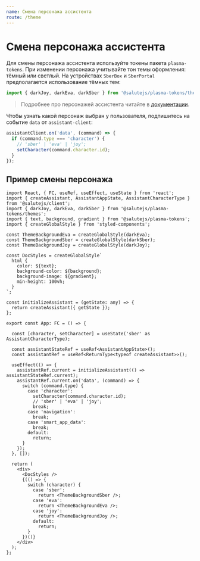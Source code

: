```yaml
---
name: Смена персонажа ассистента
route: /theme
---
```




<ThemeSelect />

# Смена персонажа ассистента

Для смены персонажа ассистента используйте токены пакета `plasma-tokens`.
При изменении персонажа учитывайте тон темы оформления: тёмный или светлый.
На устройствах `SberBox` и `SberPortal` предполагается использование тёмных тем:

```js
import { darkJoy, darkEva, darkSber } from '@salutejs/plasma-tokens/themes';
```

> Подробнее про персонажей ассистента читайте в [документации](https://bit.ly/38iIzaM).

Чтобы узнать какой персонаж выбран у пользователя, подпишитесь на событие `data` от `assistant-client`:

```js
assistantClient.on('data', (command) => {
  if (command.type === 'character') {
    // 'sber' | 'eva' | 'joy';
    setCharacter(command.character.id);
  }
});
```

## Пример смены персонажа

```tsx
import React, { FC, useRef, useEffect, useState } from 'react';
import { createAssistant, AssistantAppState, AssistantCharacterType } from '@salutejs/client';
import { darkJoy, darkEva, darkSber } from '@salutejs/plasma-tokens/themes';
import { text, background, gradient } from '@salutejs/plasma-tokens';
import { createGlobalStyle } from 'styled-components';

const ThemeBackgroundEva = createGlobalStyle(darkEva);
const ThemeBackgroundSber = createGlobalStyle(darkSber);
const ThemeBackgroundJoy = createGlobalStyle(darkJoy);

const DocStyles = createGlobalStyle`
  html {
    color: ${text};
    background-color: ${background};
    background-image: ${gradient};
    min-height: 100vh;
  }
`;

const initializeAssistant = (getState: any) => {
  return createAssistant({ getState });
};

export const App: FC = () => {

  const [character, setCharacter] = useState('sber' as AssistantCharacterType);
  
  const assistantStateRef = useRef<AssistantAppState>();
  const assistantRef = useRef<ReturnType<typeof createAssistant>>();

  useEffect(() => {
    assistantRef.current = initializeAssistant(() => assistantStateRef.current);
    assistantRef.current.on('data', (command) => {
      switch (command.type) {
        case 'character':
          setCharacter(command.character.id);
          // 'sber' | 'eva' | 'joy';
          break;
        case 'navigation':
          break;
        case 'smart_app_data':
          break;
        default:
          return;
      }
    });
  }, []);

  return (
    <div>
      <DocStyles />
      {(() => {
        switch (character) {
          case 'sber':
            return <ThemeBackgroundSber />;
          case 'eva':
            return <ThemeBackgroundEva />;
          case 'joy':
            return <ThemeBackgroundJoy />;
          default:
            return;
        }
      })()}
    </div>
  );
};
```
